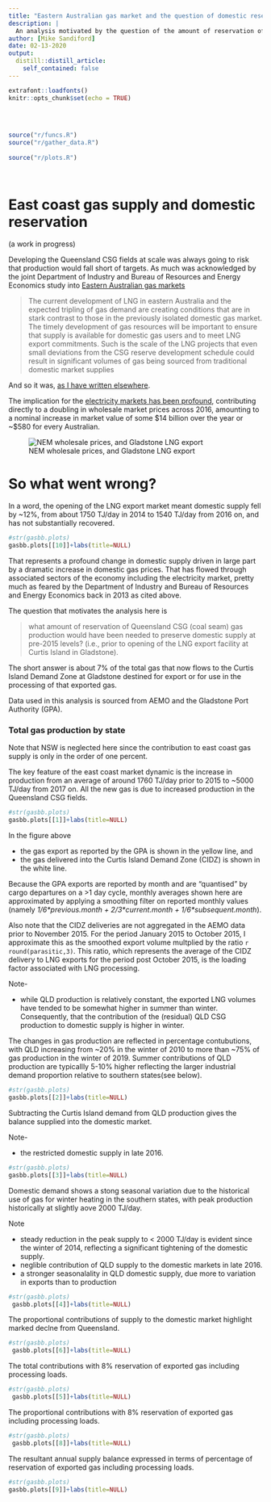 ```yaml
---
title: "Eastern Australian gas market and the question of domestic reservation"
description: |
  An analysis motivated by the question of the amount of reservation of Queensland coal seam gas production needed to preserve domestic supply
author: [Mike Sandiford]
date: 02-13-2020
output:
  distill::distill_article:
    self_contained: false
---
```



```r
extrafont::loadfonts()
knitr::opts_chunk$set(echo = TRUE)
 
 
 
```

```r
source("r/funcs.R") 
source("r/gather_data.R")
   
source("r/plots.R")

 
```

# East coast gas supply and domestic reservation

(a work in progress) 

Developing the Queensland CSG fields at scale was always going to risk that production would fall short of targets.   As much was acknowledged by the joint Department of Industry and Bureau of Resources and Energy Economics study into  [Eastern Australian gas markets](https://www.google.com/url?sa=t&rct=j&q=&esrc=s&source=web&cd=1&ved=2ahUKEwistNeei83nAhXg4zgGHZnJD6AQFjAAegQIARAB&url=https%3A%2F%2Fwww.aph.gov.au%2F~%2Fmedia%2FCommittees%2Feconomics_ctte%2Festimates%2Fadd_1617%2FIndustry%2Fanswers%2FAI-87_Whish-Wilson_Attachment3.pdf&usg=AOvVaw23Fh1haaQCDPujUQ5j6k38)


>  The current development of LNG in eastern Australia and the expected tripling of gas demand are creating conditions that are in stark contrast to those in the previously isolated domestic gas market. The timely development of gas resources will be important to ensure that supply is available for domestic gas users and to meet LNG export commitments. Such is the scale of the LNG projects that even small deviations from the CSG reserve development schedule could result in significant volumes of gas being sourced from traditional domestic market supplies

And so it was, [as I have written elsewhere](https://theconversation.com/we-really-must-talk-about-gas-64213).

The  implication for the [electricity markets has been profound](https://github.com/msandifo/reprosci/tree/master/2018/001),  contributing directly to a doubling in  wholesale market prices  across 2016, amounting to a nominal increase in market value of some \$14 billion over the year or ~\$580  for every Australian.

![NEM wholesale prices, and Gladstone LNG export](https://github.com/msandifo/reprosci/blob/master/2018/001/figs/p001_01.png?raw=true)

# So what went wrong?

In a word, the opening of the LNG export market meant domestic supply fell by ~12%, from about 1750 TJ/day in 2014 to 1540 TJ/day from 2016 on, and has not substantially recovered. 

```r
#str(gasbb.plots)
gasbb.plots[[10]]+labs(title=NULL)
```

That represents a profound change in domestic supply driven in large part by a dramatic increase in domestic gas prices. That has flowed through associated sectors of the economy including the electricity market, pretty much as feared by the Department of Industry and Bureau of Resources and Energy Economics back in 2013 as cited above.

The question that 
 motivates the analysis here is  
 
> what amount of reservation of Queensland CSG (coal seam) gas production would have been needed to preserve domestic supply at  pre-2015 levels? (i.e., prior to opening of the LNG export facility at Curtis Island in Gladstone).
 
 The short answer is about 7\% of the total gas that now flows to the Curtis Island Demand Zone at Gladstone destined for export or for use in the processing of that exported gas.

Data used in this analysis is sourced from  AEMO and  the Gladstone Port Authority (GPA).
 
 
 
 
### Total gas production by state

Note that NSW is neglected here since the  contribution to east coast gas supply is only in the order of one percent.

The key feature of the east coast market dynamic is the increase in  production from an average of around 1760 TJ/day prior to 2015 to ~5000 TJ/day from 2017 on. All the new gas is due to increased production in the Queensland CSG fields.

```r
#str(gasbb.plots)
gasbb.plots[[1]]+labs(title=NULL)
```

In the figure above

* the gas export as reported by the GPA  is shown in the yellow line, and 
* the gas delivered into the Curtis Island Demand Zone (CIDZ) is shown in the white line. 

Because the GPA exports are reported by month and are "quantised" by cargo departures on a >1 day cycle, monthly averages shown here are approximated by applying a smoothing filter on reported monthly values (namely  *1/6\*previous.month + 2/3\*current.month + 1/6\*subsequent.month*).

Also note that the CIDZ deliveries are not aggregated in the AEMO data prior to November 2015. For the period January 2015 to October 2015, I approximate this as the smoothed export volume multplied by the ratio `r round(parasitic,3) `. This ratio, which represents  the average of the CIDZ delivery to LNG exports for the period post October 2015, is the loading factor associated with LNG processing.

Note-

* while QLD production is relatively constant, the exported LNG volumes have tended to be somewhat higher in summer than winter. Consequently, that the contribution of the (residual) QLD CSG production to domestic supply is higher in winter.


The changes in gas production are reflected in  percentage contubutions, with QLD increasing from ~20\% in the winter of 2010 to more than ~75\% of gas production in the winter of 2019. Summer contributions of QLD production are typicallly 5-10\% higher reflecting the larger industrial demand proportion relative to southern states(see below).

```r
#str(gasbb.plots)
gasbb.plots[[2]]+labs(title=NULL)
```

Subtracting the Curtis Island demand from QLD production gives the balance  supplied into the domestic market. 

Note-

* the restricted domestic supply in late 2016.

```r
#str(gasbb.plots)
gasbb.plots[[3]]+labs(title=NULL)
```

Domestic demand shows a stong seasonal variation due to the historical use of gas for winter heating in the southern states, with peak production historically at slightly aove 2000 TJ/day. 

Note

* steady reduction in the peak supply to < 2000 TJ/day is evident since the winter of 2014, reflecting a significant tightening of the domestic supply.
* neglible contribution of QLD supply to the domestic markets in late 2016.
* a stronger seasonalality in QLD domestic supply, due more to variation in exports than to production 



```r
#str(gasbb.plots)
 gasbb.plots[[4]]+labs(title=NULL)
```

The proportional contributions of  supply to the domestic market highlight marked declne from Queensland. 

```r
#str(gasbb.plots)
 gasbb.plots[[6]]+labs(title=NULL)
```
The  total contributions with 8\% reservation of exported gas including processing loads.

```r
#str(gasbb.plots)
 gasbb.plots[[5]]+labs(title=NULL)
```

The proportional contributions with 8\% reservation of exported gas including processing loads.

```r
#str(gasbb.plots)
 gasbb.plots[[8]]+labs(title=NULL)
```

The resultant annual supply balance expressed in terms of percentage of reservation of exported gas including processing loads.
 
```r
#str(gasbb.plots)
gasbb.plots[[9]]+labs(title=NULL)
```

 
